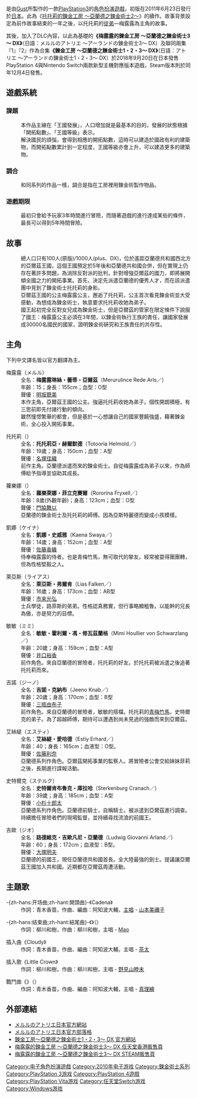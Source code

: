 {{multiple issues|
{{copy edit|time=2012-02-29T08:35:44+00:00}}
{{fanpov|time=2012-02-29T08:35:44+00:00}}
{{refimprove|time=2012-02-29T08:35:44+00:00}}
{{Expand language|1=en|time=2022-03-02T03:55:16+00:00}}
}}
{{noteTA
|1=zh-cn:梅露露的鍊金工房 ～阿兰德的炼金术士3～; zh-tw:梅露露的鍊金工房 ～亞蘭德之鍊金術士3～; zh-hk:鍊金術士梅露露 ～亞蘭德的鍊金術士3～;
|2=zh-cn:鍊金術士萝洛娜; zh-tw:鍊金術士蘿樂娜; zh-hant:鍊金術士蘿洛娜;
|3=zh-cn:鍊金術士托托莉; zh-tw:鍊金術士托托莉; zh-hant:鍊金術士托托莉;
|4=zh-cn:萝洛娜; zh-tw:蘿樂娜; zh-hant:蘿洛娜;
|5=zh-cn:阿兰德; zh-tw:亞蘭德; zh-hant:阿蘭德;
}}

{{Infobox animanga/Headerofja
| title = 梅露露的鍊金工房 ～亞蘭德之鍊金術士3～
| image = 
| size = 
| caption = 
| japanese = メルルのアトリエ 〜アーランドの錬金術士3〜
| english = Atelier Meruru ～The Apprentice of Arland～
| kana = メルルのアトリエ アーランドのれんきんじゅつし
| romaji = Meruru no Atorie ~Aarando no Renkinjutsushi~
| genre = 新約鍊金術[[電子角色扮演遊戲|角色扮演遊戲]]
}}
{{Infobox animanga/name
| original = 
| official = 
| formal = 
| common = 
}}
{{Infobox animanga/Game
| 標題 = 
| 類型 = 
| 使用平台 = [[PlayStation_3|PlayStation 3]]<br/>[[PlayStation_Vita|PlayStation Vita]]<br/>[[任天堂Switch|任天堂Switch]]<br/>[[PlayStation_4|PlayStation 4]]<br/>[[Windows|Windows]]
| 最低配備 = 
| 推薦配備 = 
| 遊戲引擎 = 
| 修正檔 = 
| 最新版本 = 
| 開發團隊 = [[Gust|Gust]]
| 代理商 = {{vgr|JP|Gust}}
| 製作人 = [[岡村佳人|岡村佳人]]
| 監製 = 
| 腳本 = 
| 人物設定 = [[岸田梅爾|岸田メル]]
| 音樂 = 柳川和樹、阿知波大輔
| 媒體 = [[藍光光碟|藍光光碟]]
| 遊戲人數 = 1人
| 發售日 = [[2011年|2011年]][[6月23日|6月23日]] [PlayStation3]<br />[[2013年|2013年]][[3月20日|3月20日]] [PlayStation Vita]<br />[[2018年|2018年]][[9月20日|9月20日]] [Playstation4、Nintendo Switch]<br />[[2018年|2018年]][[12月4日|12月4日]] [Steam]
| 啟用時期 = 
| 售價 = {{JPN}} ¥7,140
| 銷售數量 = 
| 對象年齡 = 
| 周邊界面 = 
| 內容圖片 = 
| 名字變更 = 
| 結局數 = 11
| 記錄檔數 = 
| 記錄檔容量 = 
| 快速記錄 = 
| 快速讀取 = 
| 繼續遊戲 = 
| 畫面尺寸 = 
| 全螢幕表示模式 = 
| 音樂形式 = 
| 角色配音 = 
| 訊息回顧 = 
| CG模式 = 
| 音樂模式 = 
| 回憶模式 = 
| 訊息略過 = 
| 自動模式 = 
| 其他 = 
}}
{{Infobox animanga/Footerofja}}
{{Vgname|梅露露的鍊金工房 ～亞蘭德之鍊金術士3～|ja=メルルのアトリエ 〜アーランドの錬金術士3〜|en=Atelier Meruru ～The Apprentice of Arland～}}是由[[Gust|Gust]]所製作的一款[[PlayStation3|PlayStation3]]的[[電子角色扮演遊戲|角色扮演遊戲]]，初版在2011年6月23日發行於[[日本|日本]]。此為《[[托托莉的鍊金工房_～亞蘭德之鍊金術士2～|托托莉的鍊金工房 ～亞蘭德之鍊金術士2～]]》的續作。故事背景設定為前作故事結束的一年之後，以托托莉的[[徒弟|徒弟]]—梅露露為主角的故事。

其後，加入了DLC內容，以此為基礎的'''《梅露露的鍊金工房 ～亞蘭德之鍊金術士3～ DX》'''（日語：メルルのアトリエ 〜アーランドの錬金術士3〜 DX）及聯同兩集『1』『2』作為合集'''《鍊金工房 ～亞蘭德之鍊金術士1・2・3〜 DX》'''（日語：アトリエ 〜アーランドの錬金術士1・2・3〜 DX）於2018年9月20日在日本發售PlayStation 4與Nintendo Switch兩款新型主機對應版本遊戲，Steam版本則於同年12月4日發售。

==遊戲系統==
===課題===
:本作品主線在「王國發展」，人口增加就是最基本的目的，發展的狀態根據「開拓點數」、「王國等級」表示。
:解決國民的煩惱，會得到相應的開拓點數，這時可以建造於國政有利的建築物，而開拓點數累計到一定程度，王國等級亦會上升，可以建造更多的建築物。

===調合===
:和同系列的作品一樣，調合是指在工房裡用鍊金術製作物品。

===遊戲期限===
:最初只會給予玩家3年時間進行冒險，而隨著遊戲的進行達成某些的條件，最長可以得到5年時間冒險。

==故事==
:總人口只有100人(原版)/1000人(plus、DX)，位於遙距亞蘭德共和國西北方的亞爾茲王國，這個王國預定於5年後和亞蘭德共和國合併，但在實現上仍存在著許多問題，為消除反對派的批判，針對增強亞爾茲的國力，即將展開傾全國之力的開拓事業。首先，決定先派遣亞蘭德的優秀人才，而在該派遣團中見到了鍊金術士托托莉的身影。
:亞爾茲王國的公主梅露露公主，邂逅了托托莉，公主首次看見鍊金術並大受感動，為想成為鍊金術士，執意要求托托莉收她為弟子。
:國王起初完全反對女兒成為鍊金術士，但是亞爾茲的管家在限定條件下說服了國王：梅露露公主必須在3年間，以鍊金術執行王族的責任，讓國家發展成30000名國民的國家，證明鍊金術硏究和王族責任的共存性。

==主角==
下列中文譯名皆以官方翻譯為主。

;梅露露（メルル）
:全名：'''梅露露琳絲・蕾蒂・亞爾茲'''（Merurulince Rede Arls／{{lang|ja|メルルリンス・レーデ・アールズ}}）
:年齡：15；身長：155cm；血型：O型
:聲優：[[明坂聰美|明坂聰美]]
:本作主角，亞爾茲王國的公主。強逼托托莉收她為弟子。個性開朗積極，有三思前即先付諸行動的傾向。
:雖然憧憬繁華的都會，但是基於一心想讓自己的國家豐饒強盛，藉著鍊金術，全心投入開拓事業。

;托托莉（{{lang|ja|トトリ}}）
:全名：'''托托莉亞・赫爾默德'''（Totooria Helmold／{{lang|ja|トトゥーリア・ヘルモルト}}）
:年齢：19歲；身高：150cm；血型：A型
:聲優：[[名塚佳織|名塚佳織]]
:前作主角。亞蘭德派遣而來的鍊金術士。自從梅露露成為弟子以來，作為師傅給予指導並協助其成長。

;蘿樂娜（{{lang|ja|ロロナ}}）
:全名：'''蘿樂萊娜・菲立克賽爾'''（Rororina Fryxell／{{lang|ja|ロロライナ・フリクセル}}）
:年齢：8歲(外觀年齡)；身高：123cm；血型：O型
:聲優：[[門脇舞以|門脇舞以]]
:亞蘭德的鍊金術士及托托莉的師傅。因為亞斯特麗德而變成小孩模樣。

;凱娜（ケイナ）
:全名：'''凱娜・史威雅'''（Kaena Swaya／{{lang|ja|ケイナ・スウェーヤ}}）
:年齢：14歲；身高：152cm；血型：A型
:聲優：[[佐藤香織|佐藤香織]]
:侍奉梅露露的侍者。也是青梅竹馬，無可取代的摯友。經常被耍得團團轉，但為性格堅毅之人。

;萊亞斯（ライアス）
:全名：'''萊亞斯・弗爾肯'''（Lias Falken／{{lang|ja|ライアス・フォールケン}}）
:年齢：16歲；身高：173cm；血型：AB型
:聲優：[[市来光弘|市来光弘]]
:士兵學徒，路菲斯的弟弟。性格認真務實，但行事略顯粗魯。以能幹的兄長為傲，亦是努力的目標。

;敏敏（ミミ）
:全名：'''敏敏・霍利爾・馮・修瓦茲蘭格'''（Mimi Houllier von Schwarzlang／{{lang|ja|ミミ・ウリエ・フォン・シュヴァルツラング}}）
:年齢：20歲；身高：159cm；血型：A型
:聲優：[[井口裕香|井口裕香]]
:前作角色。來自亞蘭德的冒險者，托托莉的好友。於托托莉被派遣之後追著托托莉而來。

;吉諾（ジーノ）
:全名：'''吉諾・克納布'''（Jeeno Knab／{{lang|ja|ジーノ・クナープ}}）
:年齢：20歲；身高：170cm；血型：B型
:聲優：[[三瓶由布子|三瓶由布子]]
:前作角色。來自亞蘭德的冒險者，敏敏的搭檔。托托莉的[[青梅竹馬|青梅竹馬]]，史特爾克的弟子。為了超越師傅，期待可以遭遇到尚未見過的強敵而來到亞爾茲。

;艾絲緹（エスティ）
:全名：'''艾絲緹・愛哈德'''（Estiy Erhard／{{lang|ja|エスティ・エアハルト}}）
:年齢：40；身長：165cm；血液型：O型。
:聲優：[[佐藤利奈|佐藤利奈]]
:亞蘭德系列作角色。亞爾茲開拓事業的監察人。將冒險者公會交給妹妹菲莉之後，長期進行諜報活動。

;史特爾克（ステルク）
:全名：'''史特爾肯布魯克・庫拉哈'''（Sterkenburg Cranach／{{lang|ja|ステルケンブルク・クラナッハ}}）
:年齢：39歲；身高：185cm；血型：A型
:聲優：[[小杉十郎太|小杉十郎太]]
:亞蘭德系列作角色。亞蘭德前騎士，自稱騎士。被派遣到亞爾茲進行調查。持續擔任冒險者們的現場監督，並持續尋找流浪的前國王。

;吉歐（ジオ）
:全名：'''路德維克・吉歐凡尼・亞蘭德'''（Ludwig Giovanni Arland／{{lang|ja|ルードヴィック・ジオバンニ・アーランド}}）
:年齢：60；身長：172cm；血液型：B型。
:聲優：[[大塚明夫|大塚明夫]]
:亞蘭德的前國王，現任亞蘭德共和國首長。全大陸最強的劍士。提議讓亞爾茲王國加入共和國。近期都在亞爾茲周遭活動。

==主題歌==
;-{zh-hans:开场曲;zh-hant:開頭曲}-《Cadena》
: 作詞：青木香苗，作曲、編曲：阿知波大輔，[[主唱|主唱]] - [[山本美禰子|山本美禰子]]

; -{zh-hans:结束曲;zh-hant:結尾曲}-《{{lang|ja|メトロ}}》（{{lang-zh|''都會''}}）
: 作詞：柳川和樹，作曲：柳川和樹，主唱 - [[Mao|Mao]]

;插入曲《Cloudy》
: 作詞：青木香苗，作曲、編曲：阿知波大輔，主唱 - [[茶太|茶太]]

;插入歌《Little Crown》
: 作詞：柳川和樹，作曲：柳川和樹，主唱 - [[野見山睦未|野見山睦未]]

;戰鬥曲《{{lang|ja|錬金少女メルルのうた}}》（{{lang-zh|''鍊金少女梅露露之歌''}}）
: 作詞：青木香苗，作曲、編曲：阿知波大輔，主唱 - [[真理繪|真理繪]]

==外部連結==
* [http://atelier-ps3.jp/meruru/ メルルのアトリエ日本官方網站] {{Wayback|url=http://atelier-ps3.jp/meruru/ |date=20110516040223 }} {{ja icon}}
* [http://ameblo.jp/arland-log/ メルルのアトリエ日本官方部落格] {{Wayback|url=http://ameblo.jp/arland-log/ |date=20120123211758 }} {{ja icon}}
* [https://www.gamecity.com.tw/atelier/arlanddx/ 鍊金工房～亞蘭德之鍊金術士1・2・3～ DX 官方網站] {{Wayback|url=https://www.gamecity.com.tw/atelier/arlanddx/ |date=20200222005817 }}{{zh-tw}}
* [https://store.nintendo.com.hk/70010000016195 梅露露的鍊金工房 ～亞蘭德之鍊金術士3～ DX 任天堂香港販售頁]{{Wayback|date=20200222005817|url=https://store.nintendo.com.hk/70010000016195}}{{Zh-tw}}
* [https://store.steampowered.com/app/936190/_3_DX/?l=tchinese 梅露露的鍊金工房 ～亞蘭德之鍊金術士3～ DX STEAM販售頁]{{Wayback|date=20220426|url=Wayback}}
{{鍊金術士系列}}

{{DEFAULTSORT:Atelier Meruru: The Apprentice of Arland}}
[[Category:电子角色扮演遊戲|Category:电子角色扮演遊戲]]
[[Category:2010年电子游戏|Category:2010年电子游戏]]
[[Category:鍊金術士系列|Category:鍊金術士系列]]
[[Category:PlayStation_3游戏|Category:PlayStation 3游戏]]
[[Category:PlayStation_4遊戲|Category:PlayStation 4遊戲]]
[[Category:PlayStation_Vita游戏|Category:PlayStation Vita游戏]]
[[Category:任天堂Switch游戏|Category:任天堂Switch游戏]]
[[Category:Windows游戏|Category:Windows游戏]]